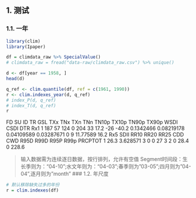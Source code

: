 ## 1. 测试

### 1.1. 一年
```r
library(clim)
library(Ipaper)

df = climdata_raw %>% SpecialValue()
# climdata_raw = fread("data-raw/climdata_raw.csv") %>% unique()

d <- df[year == 1958, ]
head(d)

q_ref <- clim.quantile(df, ref = c(1961, 1990)) 
r <- clim.indexes_year(d, q_ref)
# index_P(d, q_ref)
# index_T(d, q_ref)
r
```

   FD SU  ID TR GSL TXx  TNx TXn   TNn     TN10p      TX10p      TN90p      TX90p WSDI CSDI      DTR  Rx1
1 187 57 124  0 204  33 17.2 -26 -40.2 0.1342466 0.08219178 0.04109589 0.03287671    0    9 11.77589 16.2
   Rx5     SDII RR10 RR20 RR25 CDD CWD R95D R99D R95P R99p PRCPTOT
1 26.3 3.628571    3    0    0  27   3    2    0 28.4    0   228.6

> 输入数据需为连续逐日数据，按行排列，允许有空值
> Segment时间段：生长季则为："04-10";水文年则为："04-03";春季则为"03-05";四月则为"04-04",逐月则为"month"
### 1.2. 年尺度 
```r
# 默认移除缺失过多的年份
r = clim.indexes(df)
```
